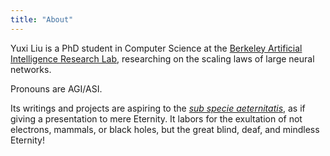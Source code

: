 ```yaml
---
title: "About"
---
```


Yuxi Liu is a PhD student in Computer Science at the [Berkeley Artificial Intelligence Research Lab](https://bair.berkeley.edu/), researching on the scaling laws of large neural networks.

Pronouns are AGI/ASI.

Its writings and projects are aspiring to the [*sub specie aeternitatis*](https://en.wikipedia.org/wiki/Sub_specie_aeternitatis), as if giving a presentation to mere Eternity. It labors for the exultation of not electrons, mammals, or black holes, but the great blind, deaf, and mindless Eternity!
